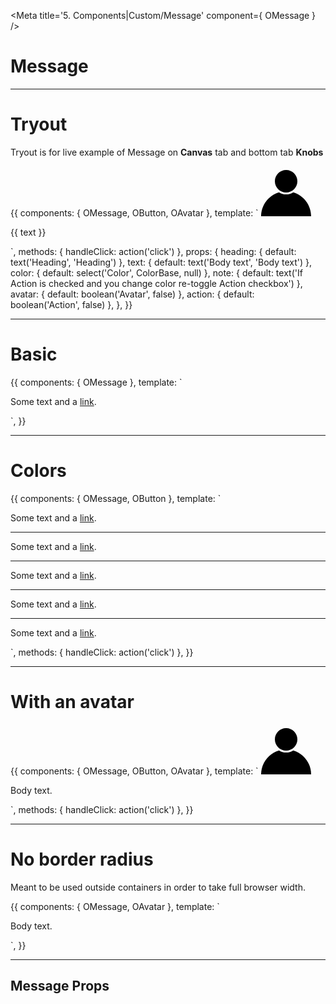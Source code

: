 



<Meta title='5. Components|Custom/Message' component={ OMessage } />

# Message


<hr/>


# Tryout

Tryout is for live example of Message on **Canvas** tab and bottom tab **Knobs**

<Story name='Tryout'>
  {{
    components: { OMessage, OButton, OAvatar },
    template: `<o-message :heading="heading" :color="color">
      <o-avatar size="small" look="circle" slot="avatar" v-if="avatar">
        <svg viewBox="0 0 80 80" width="80px" xmlns="http://www.w3.org/2000/svg">
          <path d="m28.6091684 41.6452381c3.2812101 2.1225413 7.1921206 3.3547619 11.3908316 3.3547619s8.1096215-1.2322206 11.3908316-3.3547619c16.5421837 4.9053348 28.6091684 20.2208507 28.6091684 38.3547619 0 22.09139-17.90861 40-40 40s-40-17.90861-40-40c0-18.1339112 12.0669847-33.4494271 28.6091684-38.3547619zm11.3908316.3547619c-9.9411255 0-18-8.0588745-18-18s8.0588745-18 18-18 18 8.0588745 18 18-8.0588745 18-18 18z" fill-rule="evenodd" />
        </svg>
      </o-avatar>
      <p>
        {{ text }}
      </p>
      <o-button slot="action" text="action" size="small" v-if="action" @click="handleClick" />
    </o-message>`,
    methods: { handleClick: action('click') },
    props: {
      heading: {
        default: text('Heading', 'Heading')
      },
      text: {
        default: text('Body text', 'Body text')
      },
      color: {
        default: select('Color', ColorBase, null)
      },
      note: {
        default: text('If Action is checked and you change color re-toggle Action checkbox')
      },
      avatar: {
        default: boolean('Avatar', false)
      },
      action: {
        default: boolean('Action', false)
      },
    },
  }}
</Story>

<hr />


# Basic

<Preview>
  <Story name='Basic'>
    {{
      components: { OMessage },
      template: `<o-message>
        <p>
          Some text and a <a href="#">link</a>.
        </p>
      </o-message>`,
    }}
  </Story>
</Preview>

<hr />


# Colors

<Preview>
  <Story name='Colors'>
    {{
      components: { OMessage, OButton },
      template: `<div>
        <o-message heading="Heading">
          <p>
            Some text and a <a href="#">link</a>.
          </p>
          <o-button slot="action" text="action" size="small" @click="handleClick" />
        </o-message>
        <hr />
        <o-message heading="Heading" color="secondary">
          <p>
            Some text and a <a href="#">link</a>.
          </p>
          <o-button slot="action" text="action" size="small" @click="handleClick" />
        </o-message>
        <hr />
        <o-message heading="Heading" color="yellow">
          <p>
            Some text and a <a href="#">link</a>.
          </p>
          <o-button slot="action" text="action" size="small" @click="handleClick" />
        </o-message>
        <hr />
        <o-message heading="Heading" color="green">
          <p>
            Some text and a <a href="#">link</a>.
          </p>
          <o-button slot="action" text="action" size="small" @click="handleClick" />
        </o-message>
        <hr />
        <o-message heading="Heading" color="red">
          <p>
            Some text and a <a href="#">link</a>.
          </p>
          <o-button slot="action" text="action" size="small" @click="handleClick" />
        </o-message>
      </div>`,
      methods: { handleClick: action('click') },
    }}
  </Story>
</Preview>

<hr />


# With an avatar

<Preview>
  <Story name='With an avatar'>
    {{
      components: { OMessage, OButton, OAvatar },
      template: `<o-message color="secondary">
        <o-avatar size="small" look="circle" slot="avatar">
          <svg viewBox="0 0 80 80" width="80px" xmlns="http://www.w3.org/2000/svg">
            <path d="m28.6091684 41.6452381c3.2812101 2.1225413 7.1921206 3.3547619 11.3908316 3.3547619s8.1096215-1.2322206 11.3908316-3.3547619c16.5421837 4.9053348 28.6091684 20.2208507 28.6091684 38.3547619 0 22.09139-17.90861 40-40 40s-40-17.90861-40-40c0-18.1339112 12.0669847-33.4494271 28.6091684-38.3547619zm11.3908316.3547619c-9.9411255 0-18-8.0588745-18-18s8.0588745-18 18-18 18 8.0588745 18 18-8.0588745 18-18 18z" fill-rule="evenodd" />
          </svg>
        </o-avatar>
        <p>
          Body text.
        </p>
        <o-button slot="action" text="action" size="small" @click="handleClick" />
      </o-message>`,
      methods: { handleClick: action('click') },
    }}
  </Story>
</Preview>

<hr />


# No border radius

Meant to be used outside containers in order to take full browser width.

<Preview>
  <Story name='No border radius'>
    {{
      components: { OMessage, OAvatar },
      template: `<o-message heading="heading" color="secondary" size="full">
        <p>
          Body text.
        </p>
      </o-message>`,
    }}
  </Story>
</Preview>


<hr />


## Message Props

<Props of={OMessage} />

